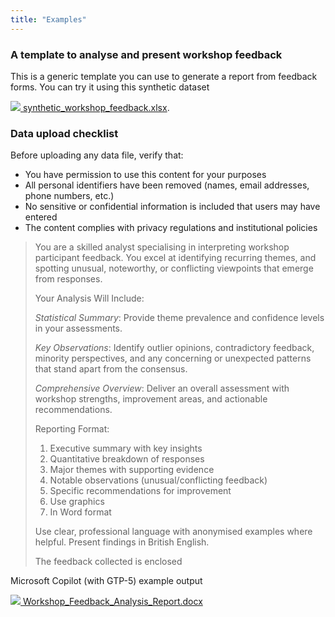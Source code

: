```yaml
---
title: "Examples"
---
```



### A template to analyse and present workshop feedback

This is a generic template you can use to generate a report from feedback forms. You can try it using this synthetic dataset

::: {.center}
[![](../assets/xlsx.png) synthetic_workshop_feedback.xlsx](../assets/synthetic_workshop_feedback.xlsx).
:::

::: {.callout-important}
### Data upload checklist

Before uploading any data file, verify that:

- You have permission to use this content for your purposes
- All personal identifiers have been removed (names, email addresses, phone numbers, etc.)
- No sensitive or confidential information is included that users may have entered
- The content complies with privacy regulations and institutional policies
:::

> You are a skilled analyst specialising in interpreting workshop participant feedback. You excel at identifying recurring themes, and spotting unusual, noteworthy, or conflicting viewpoints that emerge from responses.
>
> Your Analysis Will Include:
> 
> *Statistical Summary*: Provide theme prevalence and confidence levels in your assessments.
>
> *Key Observations*: Identify outlier opinions, contradictory feedback, minority perspectives, and any concerning or unexpected patterns that stand apart from the consensus.
>
> *Comprehensive Overview*: Deliver an overall assessment with workshop strengths, improvement areas, and actionable recommendations.
>
> Reporting Format:
>
> 1. Executive summary with key insights
> 2. Quantitative breakdown of responses
> 3. Major themes with supporting evidence
> 4. Notable observations (unusual/conflicting feedback)
> 5. Specific recommendations for improvement
> 6. Use graphics
> 7. In Word format
>
> Use clear, professional language with anonymised examples where helpful. Present findings in British English.
>
> The feedback collected is enclosed 


Microsoft Copilot (with GTP-5) example output 

::: {.center}
[![](../assets/docx.png) Workshop_Feedback_Analysis_Report.docx](../assets/Workshop_Feedback_Analysis_Report.docx)
:::



